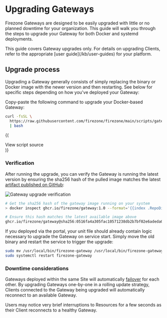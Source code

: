 
# Upgrading Gateways

Firezone Gateways are designed to be easily upgraded with little or no planned
downtime for your organization. This guide will walk you through the steps to
upgrade your Gateway for both Docker and systemd deployments.

<Alert color="info">
  This guide covers Gateway upgrades only. For details on upgrading Clients,
  refer to the appropriate [user guide](/kb/user-guides) for your platform.
</Alert>

## Upgrade process

Upgrading a Gateway generally consists of simply replacing the binary or Docker
image with the newer version and then restarting. See below for specific steps
depending on how you've deployed your Gateway:

<TabsGroup>
<TabsItem title="Docker" active>

Copy-paste the following command to upgrade your Docker-based Gateway:

```bash
curl -fsSL \
  https://raw.githubusercontent.com/firezone/firezone/main/scripts/gateway-docker-upgrade.sh \
  | bash
```

{(<div className="flex justify-end">

  <Link
    className="text-sm"
    href="https://github.com/firezone/firezone/blob/main/scripts/gateway-docker-upgrade.sh"
  >
    View script source
  </Link>
</div>)}

### Verification

After running the upgrade, you can verify the Gateway is running the latest
version by ensuring the sha256 hash of the pulled image matches the latest
[artifact published on GitHub](https://github.com/firezone/firezone/pkgs/container/gateway/184806062?tag=latest):

<Image
  src="/images/kb/administer/upgrading/gateway-upgrade-verify.png"
  width={500}
  height={500}
  className="mx-auto"
  alt="Gateway upgrade verification"
/>

```bash
# Get the sha256 hash of the gateway image running on your system
> docker inspect ghcr.io/firezone/gateway:1.0 --format='{{index .RepoDigests 0}}'

# Ensure this hash matches the latest available image above
ghcr.io/firezone/gateway@sha256:0516fa4a305fac10571238db2b7bf02e6adeda0fb5afc1fe7e8d0c4d0a93ebc6
```

</TabsItem>
<TabsItem title="systemd">

If you deployed via the portal, your unit file should already contain logic
necessary to upgrade the Gateway on service start. Simply move the old binary
and restart the service to trigger the upgrade:

```bash
sudo mv /usr/local/bin/firezone-gateway /usr/local/bin/firezone-gateway.bak
sudo systemctl restart firezone-gateway
```

</TabsItem>
</TabsGroup>

### Downtime considerations

Gateways deployed within the same Site will automatically
[failover](/kb/deploy/gateways#failover) for each other. By upgrading Gateways
one-by-one in a rolling update strategy, Clients connected to the Gateway being
upgraded will automatically reconnect to an available Gateway.

Users may notice very brief interruptions to Resources for a few seconds as
their Client reconnects to a healthy Gateway.

